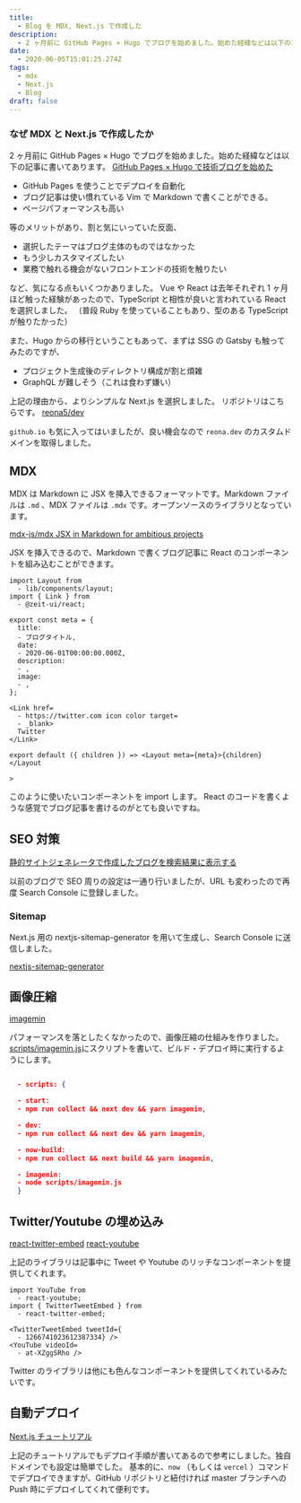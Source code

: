 ```yaml
---
title:
  - Blog を MDX, Next.js で作成した
description:
  - 2 ヶ月前に GitHub Pages × Hugo でブログを始めました。始めた経緯などは以下の記事に書いてあります。
date:
  - 2020-06-05T15:01:25.274Z
tags:
  - mdx
  - Next.js
  - Blog
draft: false
---
```


### なぜ MDX と Next.js で作成したか

2 ヶ月前に GitHub Pages × Hugo でブログを始めました。始めた経緯などは以下の記事に書いてあります。
[GitHub Pages × Hugo で技術ブログを始めた](/posts/20200331)

- GitHub Pages を使うことでデプロイを自動化
- ブログ記事は使い慣れている Vim で Markdown で書くことができる。
- ページパフォーマンスも高い

等のメリットがあり、割と気にいっていた反面、

- 選択したテーマはブログ主体のものではなかった
- もう少しカスタマイズしたい
- 業務で触れる機会がないフロントエンドの技術を触りたい

など、気になる点もいくつかありました。
Vue や React は去年それぞれ 1 ヶ月ほど触った経験があったので、TypeScript と相性が良いと言われている React を選択しました。
（普段 Ruby を使っていることもあり、型のある TypeScript が触りたかった）

また、Hugo からの移行ということもあって、まずは SSG の Gatsby も触ってみたのですが、

- プロジェクト生成後のディレクトリ構成が割と煩雑
- GraphQL が難しそう（これは食わず嫌い）

上記の理由から、よりシンプルな Next.js を選択しました。
リポジトリはこちらです。
[reona5/dev](https://github.com/reona5/dev)

`github.io` も気に入ってはいましたが、良い機会なので `reona.dev` のカスタムドメインを取得しました。

## MDX

MDX は Markdown に JSX を挿入できるフォーマットです。Markdown ファイルは `.md` 、MDX ファイルは `.mdx` です。オープンソースのライブラリとなっています。

[mdx-js/mdx JSX in Markdown for ambitious projects](https://github.com/mdx-js/mdx)

JSX を挿入できるので、Markdown で書くブログ記事に React のコンポーネントを組み込むことができます。

```mdx
import Layout from
  - lib/components/layout;
import { Link } from
  - @zeit-ui/react;

export const meta = {
  title:
  - ブログタイトル,
  date:
  - 2020-06-01T00:00:00.000Z,
  description:
  - ,
  image:
  - ,
};

<Link href=
  - https://twitter.com icon color target=
  - _blank>
  Twitter
</Link>

export default ({ children }) => <Layout meta={meta}>{children}</Layout

>
```

このように使いたいコンポーネントを import します。
React のコードを書くような感覚でブログ記事を書けるのがとても良いですね。

## SEO 対策

[静的サイトジェネレータで作成したブログを検索結果に表示する](/posts/20200518)

以前のブログで SEO 周りの設定は一通り行いましたが、URL も変わったので再度 Search Console に登録しました。

### Sitemap

Next.js 用の nextjs-sitemap-generator を用いて生成し、Search Console に送信しました。

[nextjs-sitemap-generator](https://www.npmjs.com/package/nextjs-sitemap-generator)

## 画像圧縮

[imagemin](https://github.com/imagemin/imagemin)

パフォーマンスを落としたくなかったので、画像圧縮の仕組みを作りました。
[scripts/imagemin.js](https://github.com/reona5/dev/blob/master/scripts/imagemin.js)にスクリプトを書いて、ビルド・デプロイ時に実行するようにします。

```json

  - scripts: {

  - start:
  - npm run collect && next dev && yarn imagemin,

  - dev:
  - npm run collect && next dev && yarn imagemin,

  - now-build:
  - npm run collect && next build && yarn imagemin,

  - imagemin:
  - node scripts/imagemin.js
  }

```

## Twitter/Youtube の埋め込み

[react-twitter-embed](https://www.npmjs.com/package/react-twitter-embed)
[react-youtube](https://www.npmjs.com/package/react-youtube)

上記のライブラリは記事中に Tweet や Youtube のリッチなコンポーネントを提供してくれます。

```mdx
import YouTube from
  - react-youtube;
import { TwitterTweetEmbed } from
  - react-twitter-embed;

<TwitterTweetEmbed tweetId={
  - 1266741023612387334} />
<YouTube videoId=
  - at-XZggSRho />
```

Twitter のライブラリは他にも色んなコンポーネントを提供してくれているみたいです。

## 自動デプロイ

[Next.js チュートリアル](https://nextjs.org/learn/basics/deploying-nextjs-app)

上記のチュートリアルでもデプロイ手順が書いてあるので参考にしました。独自ドメインでも設定は簡単でした。
基本的に、`now` （もしくは `vercel` ）コマンドでデプロイできますが、GitHub リポジトリと紐付ければ master ブランチへの Push 時にデプロイしてくれて便利です。
